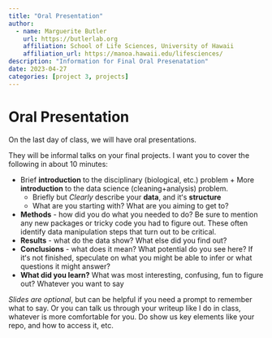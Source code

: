```yaml
---
title: "Oral Presentation"
author:
  - name: Marguerite Butler
    url: https://butlerlab.org
    affiliation: School of Life Sciences, University of Hawaii
    affiliation_url: https://manoa.hawaii.edu/lifesciences/
description: "Information for Final Oral Presenatation"
date: 2023-04-27
categories: [project 3, projects]
---
```

# Oral Presentation

On the last day of class, we will have oral presentations. 


They will be informal talks on your final projects. I want you to cover the following in about 10 minutes:

- Brief __introduction__ to the disciplinary (biological, etc.) problem + More __introduction__ to the data science (cleaning+analysis) problem.
  - Briefly but _Clearly_ describe your __data__, and itʻs __structure__
  - What are you starting with? What are you aiming to get to?
- __Methods__ - how did you do what you needed to do? Be sure to mention any new packages or tricky code you had to figure out. These often identify data manipulation steps that turn out to be critical.
- __Results__ - what do the data show? What else did you find out?
- __Conclusions__ - what does it mean? What potential do you see here? If itʻs not finished, speculate on what you might be able to infer or what questions it might answer?
- __What did you learn?__ What was most interesting, confusing, fun to figure out? Whatever you want to say

_Slides are optional_, but can be helpful if you need a prompt to remember what to say. Or you can talk us through your writeup like I do in class, whatever is more comfortable for you. Do show us key elements like your repo, and how to access it, etc.
